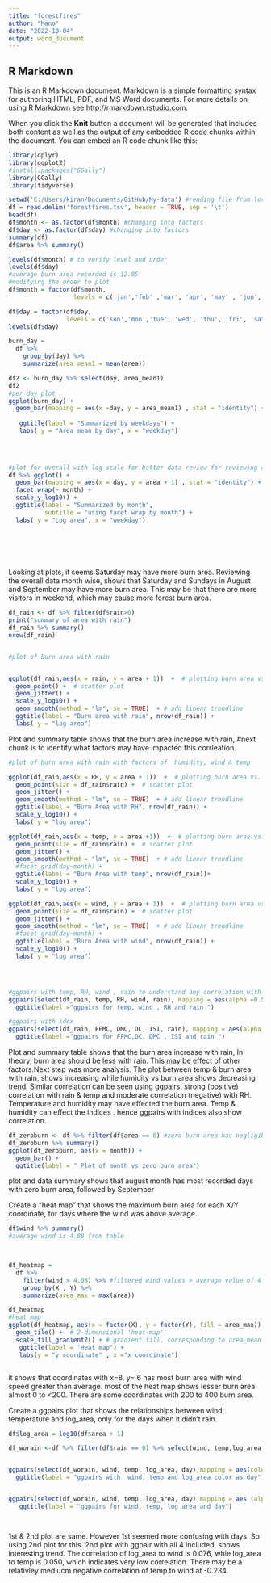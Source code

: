 ```yaml
---
title: "forestfires"
author: "Mano"
date: "2022-10-04"
output: word_document
---
```

## R Markdown

This is an R Markdown document. Markdown is a simple formatting syntax for authoring HTML, PDF, and MS Word documents. For more details on using R Markdown see <http://rmarkdown.rstudio.com>.

When you click the **Knit** button a document will be generated that includes both content as well as the output of any embedded R code chunks within the document. You can embed an R code chunk like this:

```r
library(dplyr)
library(ggplot2)
#install.packages("GGally")
library(GGally)
library(tidyverse)
```


```r
setwd('C:/Users/kiran/Documents/GitHub/My-data') #reading file from local drive
df = read.delim('forestfires.tsv', header = TRUE, sep = '\t')
head(df)
df$month <- as.factor(df$month) #changing into factors
df$day <- as.factor(df$day) #changing into factors
summary(df)
df$area %>% summary()
```



```r

levels(df$month) # to verify level and order
levels(df$day)
#average burn area recorded is 12.85
#modifying the order to plot 
df$month = factor(df$month, 
                  levels = c('jan','feb' ,'mar', 'apr', 'may' , 'jun', 'jul' , 'aug', 'sep' ,'oct', 'nov', 'dec'))

df$day = factor(df$day, 
                levels = c('sun','mon','tue', 'wed', 'thu', 'fri', 'sat'))
levels(df$day)

burn_day = 
  df %>% 
    group_by(day) %>%
    summarize(area_mean1 = mean(area))

df2 <- burn_day %>% select(day, area_mean1)
df2
#per day plot
ggplot(burn_day) +
  geom_bar(mapping = aes(x =day, y = area_mean1) , stat = "identity") +
   
   ggtitle(label = "Summarized by weekdays") +
   labs( y = "Area mean by day", x = "weekday")
 


  
#plot for overall with log scale for better data review for reviewing cause vs correlation 
df %>% ggplot() +
  geom_bar(mapping = aes(x = day, y = area + 1) , stat = "identity") +
  facet_wrap(~ month) +
  scale_y_log10() +
  ggtitle(label = "Summarized by month",
          subtitle = "using facet wrap by month") +
  labs( y = "Log area", x = "weekday")
  

  

  
```
Looking at plots, it seems Saturday may have more burn area. Reviewing the overall data month wise, shows that Saturday and Sundays in August and September may have more burn area. This may be that there are more visitors in weekend, which may cause more forest burn area. 


```r
df_rain <- df %>% filter(df$rain>0) 
print("summary of area with rain")  
df_rain %>% summary()
nrow(df_rain)


#plot of Burn area with rain


ggplot(df_rain,aes(x = rain, y = area + 1))  +  # plotting burn area vs. relative humidity
  geom_point() +  # scatter plot
  geom_jitter() +
  scale_y_log10() +
  geom_smooth(method = "lm", se = TRUE)  + # add linear trendline 
  ggtitle(label = "Burn area with rain", nrow(df_rain)) +
  labs( y = "log area")
```
Plot and summary table shows that the burn area increase with rain,
#next chunk is to identify what factors may have impacted this corrleation. 

```r
#plot of burn area with rain with factors of  humidity, wind & temp

ggplot(df_rain,aes(x = RH, y = area + 1))  +  # plotting burn area vs. FFMC
  geom_point(size = df_rain$rain) +  # scatter plot
  geom_jitter() +
  geom_smooth(method = "lm", se = TRUE)  + # add linear trendline 
  ggtitle(label = "Burn Area with RH", nrow(df_rain)) +
  scale_y_log10() +
  labs( y = "log area")

ggplot(df_rain,aes(x = temp, y = area +1))  +  # plotting burn area vs. DMC
  geom_point(size = df_rain$rain) +  # scatter plot
  geom_jitter() +
  geom_smooth(method = "lm", se = TRUE)  + # add linear trendline 
  #facet_grid(day~month) + 
  ggtitle(label = "Burn Area with temp", nrow(df_rain))+
  scale_y_log10() +
  labs( y = "log area")

ggplot(df_rain,aes(x = wind, y = area + 1))  +  # plotting burn area vs. DC
  geom_point(size = df_rain$rain) +  # scatter plot
  geom_jitter() +
  geom_smooth(method = "lm", se = TRUE)  + # add linear trendline 
  #facet_grid(day~month) + 
  ggtitle(label = "Burn Area with wind", nrow(df_rain)) +
  scale_y_log10() +
  labs( y = "log area")




#ggpairs with temp, RH, wind , rain to understand any correlation with rain with other factors
ggpairs(select(df_rain, temp, RH, wind, rain), mapping = aes(alpha =0.5)) +
  ggtitle(label ="ggpairs for temp, wind , RH and rain ")

#ggpairs with idex
ggpairs(select(df_rain, FFMC, DMC, DC, ISI, rain), mapping = aes(alpha =0.5)) +
  ggtitle(label ="ggpairs for FFMC,DC, DMC , ISI and rain ")

```

Plot and summary table shows that the burn area increase with rain, In theory, burn area should be less with rain. This may be effect of other factors.Next step was more analysis. The plot between temp & burn area with rain, shows increasing while humidity vs burn area shows decreasing trend. Similar correlation can be seen using ggpairs.  strong (positive) correlation with rain & temp and moderate correlation (negative) with RH. Temperature and humidity may have effected the burn area.  Temp & humidity can effect the indices . hence ggpairs with indices also show correlation. 





```r
df_zeroburn <- df %>% filter(df$area == 0) #zero burn area has negligible burn area but fires were recorded. 
df_zeroburn %>% summary()
ggplot(df_zeroburn, aes(x = month)) +
  geom_bar() +
  ggtitle(label = " Plot of month vs zero burn area")


```
plot and data summary shows that august month has most recorded days with zero burn area, followed by September


 Create a “heat map” that shows the maximum burn area for each X/Y coordinate, for days where the wind was above average.
```r
df$wind %>% summary()
#average wind is 4.08 from table 


 
df_heatmap =
  df %>%
    filter(wind > 4.08) %>% #filtered wind values > average value of 4.08
    group_by(X , Y) %>%
    summarize(area_max = max(area))

df_heatmap
#heat map
ggplot(df_heatmap, aes(x = factor(X), y = factor(Y), fill = area_max)) +  # 3-dimensional data, with the area_mean (3rd variable) being used for the fill
  geom_tile() +  # 2-dimensional 'heat-map'
  scale_fill_gradient2() + # gradient fill, corresponding to area_mean
   ggtitle(label = "Heat map") +
   labs(y = "y coordinate" , x ="x coordinate")



```
it shows that coordinates with x=8, y= 6 has most burn area with wind speed greater than average. most of the heat map shows lesser burn area almost 0 to <200. There are some coordinates with 200 to 400 burn area.  


Create a ggpairs plot that shows the relationships between wind, temperature and log_area, only for the days when it didn’t rain.
```r

df$log_area = log10(df$area + 1)

df_worain <-df %>% filter(df$rain == 0) %>% select(wind, temp,log_area, day)


ggpairs(select(df_worain, wind, temp, log_area, day),mapping = aes(color = day, alpha = 0.5)) +
  ggtitle(label = "ggpairs with  wind, temp and log_area color as day")


ggpairs(select(df_worain, wind, temp, log_area, day),mapping = aes (alpha = 0.5)) +
   ggtitle(label = "ggpairs for wind, temp, log_area and day")




```
1st & 2nd plot are same. However 1st seemed more confusing with days. So using 2nd plot for this. 2nd plot with ggpair with all 4 included, shows interesting trend. The correlation of log_area to wind is 0.076, whie log_area to temp is 0.050, which indicates very low correlation. There may be a relativley mediucm negative correlation of temp to wind at -0.234. 